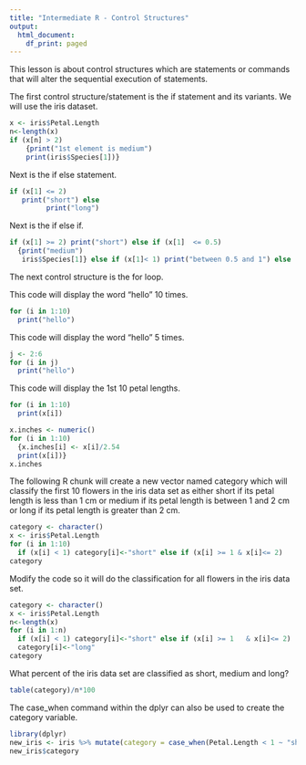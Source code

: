 ```yaml
---
title: "Intermediate R - Control Structures"
output:
  html_document:
    df_print: paged
---
```


This lesson is about control structures which are statements or commands that will alter the sequential execution of statements.

The first control structure/statement is the if statement and its variants. We will use the iris dataset.

```r
x <- iris$Petal.Length
n<-length(x)
if (x[n] > 2)
    {print("1st element is medium")
    print(iris$Species[1])}
```
Next is the if else statement.

```r
if (x[1] <= 2) 
   print("short") else 
         print("long")
```
Next is the if else if.

```r
if (x[1] >= 2) print("short") else if (x[1]  <= 0.5) 
  {print("medium")
   iris$Species[1]} else if (x[1]< 1) print("between 0.5 and 1") else         print("between 1 and 2") 
```
The next control structure is the for loop.

This code will display the word "hello" 10 times.

```r
for (i in 1:10)
  print("hello")
```
This code will display the word "hello" 5 times.
```r
j <- 2:6
for (i in j)
  print("hello")
```
This code will display the 1st 10 petal lengths.

```r
for (i in 1:10)
  print(x[i])
```
```r
x.inches <- numeric()
for (i in 1:10)
  {x.inches[i] <- x[i]/2.54
  print(x[i])}
x.inches
```
The following R chunk will create a new vector named category which will classify the first 10 flowers in the iris data set as either short if its petal length is less than 1 cm or medium if its petal length is between 1 and 2 cm or long if its petal length is greater than 2 cm.
```r
category <- character()
x <- iris$Petal.Length
for (i in 1:10)
  if (x[i] < 1) category[i]<-"short" else if (x[i] >= 1 & x[i]<= 2)     category[i]<- "medium" else category[i]<-"long"
category

```

Modify the code so it will do the classification for all flowers in the iris data set.

```r
category <- character()
x <- iris$Petal.Length
n<-length(x)
for (i in 1:n)
  if (x[i] < 1) category[i]<-"short" else if (x[i] >= 1   & x[i]<= 2)     category[i]<- "medium" else    
  category[i]<-"long"
category
```

What percent of the iris data set are classified as short, medium and long?

```r
table(category)/n*100
```

The case_when command within the dplyr can also be used to create the category variable.

```r
library(dplyr)
new_iris <- iris %>% mutate(category = case_when(Petal.Length < 1 ~ "short",Petal.Length >=1 & Petal.Length <=2 ~ "medium",TRUE~"long"))
new_iris$category
```


